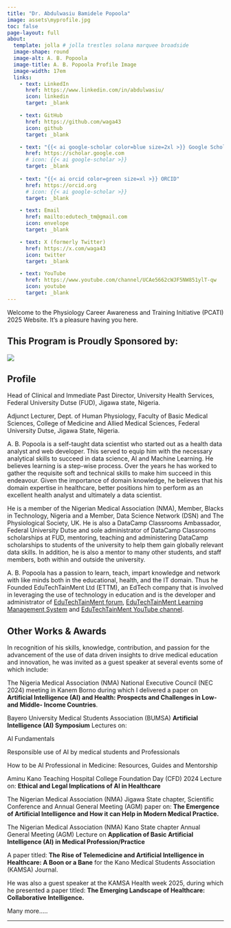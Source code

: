 ```yaml
---
title: "Dr. Abdulwasiu Bamidele Popoola"
image: assets\myprofile.jpg
toc: false
page-layout: full
about: 
  template: jolla # jolla trestles solana marquee broadside
  image-shape: round
  image-alt: A. B. Popoola
  image-title: A. B. Popoola Profile Image
  image-width: 17em
  links:
    - text: LinkedIn
      href: https://www.linkedin.com/in/abdulwasiu/
      icon: linkedin
      target: _blank

    - text: GitHub
      href: https://github.com/waga43
      icon: github
      target: _blank

    - text: "{{< ai google-scholar color=blue size=2xl >}} Google Scholar"
      href: https://scholar.google.com
      # icon: {{< ai google-scholar >}}
      target: _blank
    
    - text: "{{< ai orcid color=green size=xl >}} ORCID"
      href: https://orcid.org
      # icon: {{< ai google-scholar >}}
      target: _blank

    - text: Email
      href: mailto:edutech_tm@gmail.com
      icon: envelope
      target: _blank

    - text: X (formerly Twitter)
      href: https://x.com/waga43
      icon: twitter
      target: _blank

    - text: YouTube
      href: https://www.youtube.com/channel/UCAe5662cWJF5NW851ylT-qw
      icon: youtube
      target: _blank
---
```



Welcome to the Physiology Career Awareness and Training Initiative (PCATI) 2025 Website. It's a pleasure having you here.

**This Program is Proudly Sponsored by:**
---

![](assets\the-physiological-society-logo.png)

## Profile

Head of Clinical and Immediate Past Director, University Health Services, Federal University Dutse (FUD), Jigawa state, Nigeria.

Adjunct Lecturer, Dept. of Human Physiology, Faculty of Basic Medical Sciences, College of Medicine and Allied Medical Sciences, Federal University Dutse, Jigawa State, Nigeria.

A. B. Popoola is a self-taught data scientist who started out as a health data analyst and web developer. This served to equip him with the necessary analytical skills to succeed in data science, AI and Machine Learning. He believes learning is a step-wise process. Over the years he has worked to gather the requisite soft and technical skills to make him succeed in this endeavour. Given the importance of domain knowledge, he believes that his domain expertise in healthcare, better positions him to perform as an excellent health analyst and ultimately a data scientist.

He is a member of the Nigerian Medical Association (NMA), Member, Blacks in Technology, Nigeria and a Member, Data Science Network (DSN) and The Physiological Society, UK. He is also a DataCamp Classrooms Ambassador, Federal University Dutse and sole administrator of DataCamp Classrooms scholarships at FUD, mentoring, teaching and administering DataCamp scholarships to students of the university to help them gain globally relevant data skills. In addition, he is also a mentor to many other students, and staff members, both within and outside the university.

A. B. Popoola has a passion to learn, teach, impart knowledge and network with like minds both in the educational, health, and the IT domain. Thus he Founded EduTechTainMent Ltd (ETTM), an EdTech company that is involved in leveraging the use of technology in education and is the developer and administrator of [EduTechTainMent forum](https://edutechtainment.net), [EduTechTainMent Learning Management System](https://lms.edutechtainment.net) and [EduTechTainMent YouTube channel](https://www.youtube.com/@edutechtainmentguides).

## Other Works & Awards

In recognition of his skills, knowledge, contribution, and passion for the advancement of the use of data driven insights to drive medical education and innovation, he was invited as a guest speaker at several events some of which include:

The Nigeria Medical Association (NMA) National Executive Council (NEC 2024) meeting in Kanem Borno during which I delivered a paper on **Artificial Intelligence (AI) and Health: Prospects and Challenges in Low- and Middle- Income Countries**. 

Bayero University Medical Students Association (BUMSA) **Artificial Intelligence (AI) Symposium** Lectures on:

AI Fundamentals

Responsible use of AI by medical students and Professionals

How to be AI Professional in Medicine: Resources, Guides and Mentorship

Aminu Kano Teaching Hospital College Foundation Day (CFD) 2024 Lecture on: **Ethical and Legal Implications of AI in Healthcare**

The Nigerian Medical Association (NMA) Jigawa State chapter, Scientific Conference and Annual General Meeting (AGM) paper on: **The Emergence of Artificial Intelligence and How it can Help in Modern Medical Practice.**

The Nigerian Medical Association (NMA) Kano State chapter Annual General Meeting (AGM) Lecture on **Application of Basic Artificial Intelligence (AI) in Medical Profession/Practice**

A paper titled: **The Rise of Telemedicine and Artificial Intelligence in Healthcare: A Boon or a Bane** for the Kano Medical Students Association (KAMSA) Journal.

He was also a guest speaker at the KAMSA Health week 2025, during which he presented a paper titled: **The Emerging Landscape of Healthcare: Collaborative Intelligence.**

Many more.....

---